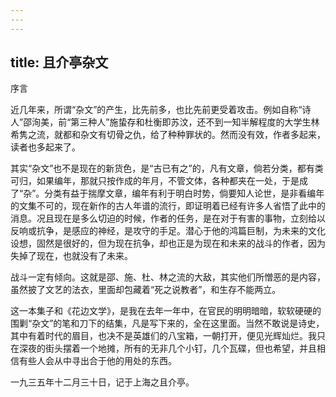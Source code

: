 ```yaml
---
---
---
```

title: 且介亭杂文
---



序言

近几年来，所谓“杂文”的产生，比先前多，也比先前更受着攻击。例如自称“诗人”邵洵美，前“第三种人”施蛰存和杜衡即苏汶，还不到一知半解程度的大学生林希隽之流，就都和杂文有切骨之仇，给了种种罪状的。然而没有效，作者多起来，读者也多起来了。

其实“杂文”也不是现在的新货色，是“古已有之”的，凡有文章，倘若分类，都有类可归，如果编年，那就只按作成的年月，不管文体，各种都夹在一处，于是成了“杂”。分类有益于揣摩文章，编年有利于明白时势，倘要知人论世，是非看编年的文集不可的，现在新作的古人年谱的流行，即证明着已经有许多人省悟了此中的消息。况且现在是多么切迫的时候，作者的任务，是在对于有害的事物，立刻给以反响或抗争，是感应的神经，是攻守的手足。潜心于他的鸿篇巨制，为未来的文化设想，固然是很好的，但为现在抗争，却也正是为现在和未来的战斗的作者，因为失掉了现在，也就没有了未来。

战斗一定有倾向。这就是邵、施、杜、林之流的大敌，其实他们所憎恶的是内容，虽然披了文艺的法衣，里面却包藏着“死之说教者”，和生存不能两立。

这一本集子和《花边文学》，是我在去年一年中，在官民的明明暗暗，软软硬硬的围剿“杂文”的笔和刀下的结集，凡是写下来的，全在这里面。当然不敢说是诗史，其中有着时代的眉目，也决不是英雄们的八宝箱，一朝打开，便见光辉灿烂。我只在深夜的街头摆着一个地摊，所有的无非几个小钉，几个瓦碟，但也希望，并且相信有些人会从中寻出合于他的用处的东西。

一九三五年十二月三十日，记于上海之且介亭。